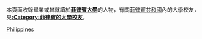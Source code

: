 本頁面收錄畢業或曾就讀於'''[[菲律賓大學|菲律賓大學]]'''的人物，有關[[菲律賓共和國|菲律賓共和國]]內的大學校友，見'''[[:Category:菲律賓的大學校友|:Category:菲律賓的大學校友]]'''。
{{Commonscat|University of the Philippines alumni}}

[[Category:菲律賓的大學校友|Philippines]]